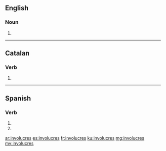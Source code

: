 ==English==

===Noun===
{{head|en|plural}}

# {{plural of|involucre|lang=en}}

----

==Catalan==

===Verb===
{{head|ca|verb form}}

# {{ca-verb form of|p=2|n=sg|t=pres|m=ind|involucrar}}

----

==Spanish==

===Verb===
{{es-verb-form}}

# {{es-verb form of|ending=ar|mood=imperative|sense=negative|pers=2|formal=no|number=singular|involucrar}}
# {{es-verb form of|ending=ar|mood=subjunctive|tense=present|pers=2|formal=no|number=singular|involucrar}}

[[ar:involucres]]
[[es:involucres]]
[[fr:involucres]]
[[ku:involucres]]
[[mg:involucres]]
[[my:involucres]]